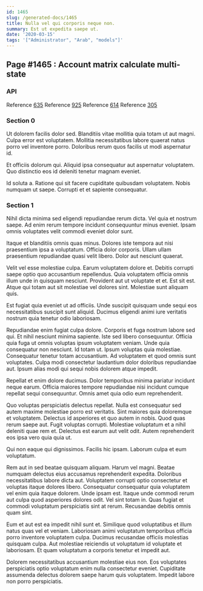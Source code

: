 ```yaml
---
id: 1465
slug: /generated-docs/1465
title: Nulla vel qui corporis neque non.
summary: Est ut expedita saepe ut.
date: '2020-03-15'
tags: '["Administrator", "Arab", "models"]'
---
```


## Page #1465 : Account matrix calculate multi-state
### API



Reference [635](/635)
Reference [925](/925)
Reference [614](/614)
Reference [305](/305)


### Section 0
Ut dolorem facilis dolor sed. Blanditiis vitae mollitia quia totam ut aut magni. Culpa error est voluptatem. Mollitia necessitatibus labore quaerat natus porro vel inventore porro. Doloribus rerum quos facilis ut modi aspernatur id.
 Et officiis dolorum qui. Aliquid ipsa consequatur aut aspernatur voluptatem. Quo distinctio eos id deleniti tenetur magnam eveniet.
 Id soluta a. Ratione qui sit facere cupiditate quibusdam voluptatem. Nobis numquam ut saepe. Corrupti et et sapiente consequatur.
### Section 1
Nihil dicta minima sed eligendi repudiandae rerum dicta. Vel quia et nostrum saepe. Ad enim rerum tempore incidunt consequuntur minus eveniet. Ipsam omnis voluptates velit commodi eveniet dolor sunt.
 Itaque et blanditiis omnis quas minus. Dolores iste tempora aut nisi praesentium ipsa a voluptatum. Officia dolor corporis. Ullam ullam praesentium repudiandae quasi velit libero. Dolor aut nesciunt quaerat.
 Velit vel esse molestiae culpa. Earum voluptatem dolore et. Debitis corrupti saepe optio quo accusantium repellendus. Quia voluptatem officia omnis illum unde in quisquam nesciunt. Provident aut ut voluptate et et.
Est sit est. Atque qui totam aut sit molestiae vel dolores sint. Molestiae sunt aliquam quis.
 Est fugiat quia eveniet ut ad officiis. Unde suscipit quisquam unde sequi eos necessitatibus suscipit sunt aliquid. Ducimus eligendi animi iure veritatis nostrum quia tenetur odio laboriosam.
 Repudiandae enim fugiat culpa dolore. Corporis et fuga nostrum labore sed qui. Et nihil nesciunt minima sapiente. Iste sed libero consequuntur. Officia quia fuga ut omnis voluptas ipsum voluptatem veniam. Unde quia consequatur non nesciunt.
Id totam ut. Ipsum voluptas quia molestiae. Consequatur tenetur totam accusantium. Ad voluptatem et quod omnis sunt voluptates. Culpa modi consectetur laudantium dolor doloribus repudiandae aut. Ipsum alias modi qui sequi nobis dolorem atque impedit.
 Repellat et enim dolore ducimus. Dolor temporibus minima pariatur incidunt neque earum. Officia maiores tempore repudiandae nisi incidunt cumque repellat sequi consequuntur. Omnis amet quia odio eum reprehenderit.
 Quo voluptas perspiciatis delectus repellat. Nulla est consequatur sed autem maxime molestiae porro est veritatis. Sint maiores quia doloremque et voluptatem. Delectus id asperiores et quo autem in nobis.
Quod quas rerum saepe aut. Fugit voluptas corrupti. Molestiae voluptatum et a nihil deleniti quae rem et. Delectus est earum aut velit odit. Autem reprehenderit eos ipsa vero quia quia ut.
 Qui non eaque qui dignissimos. Facilis hic ipsam. Laborum culpa et eum voluptatum.
 Rem aut in sed beatae quisquam aliquam. Harum vel magni. Beatae numquam delectus eius accusamus reprehenderit expedita. Doloribus necessitatibus labore dicta aut. Voluptatem corrupti optio consectetur et voluptas itaque dolores libero.
Consequatur consequatur quia voluptatem vel enim quia itaque dolorem. Unde ipsam est. Itaque unde commodi rerum aut culpa quod asperiores dolores odit. Vel sint totam in. Quas fugiat et commodi voluptatum perspiciatis sint at rerum. Recusandae debitis omnis quam sint.
 Eum et aut est ea impedit nihil sunt et. Similique quod voluptatibus et illum natus quas vel et veniam. Laboriosam animi voluptatum temporibus officia porro inventore voluptatem culpa. Ducimus recusandae officiis molestias quisquam culpa. Aut molestiae reiciendis ut voluptatum id voluptate et laboriosam. Et quam voluptatum a corporis tenetur et impedit aut.
 Dolorem necessitatibus accusantium molestiae eius non. Eos voluptates perspiciatis optio voluptatum enim nulla consectetur eveniet. Cupiditate assumenda delectus dolorem saepe harum quis voluptatem. Impedit labore non porro perspiciatis.
